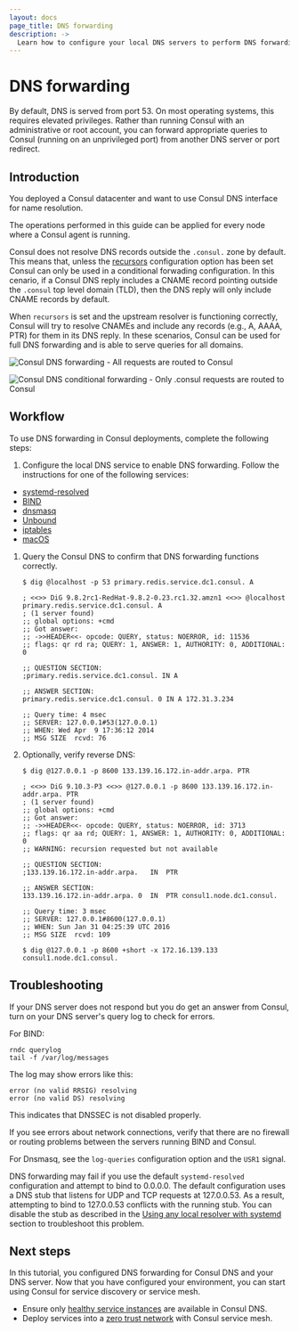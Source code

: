 ```yaml
---
layout: docs
page_title: DNS forwarding
description: ->
  Learn how to configure your local DNS servers to perform DNS forwarding to Consul servers.
---
```


# DNS forwarding

By default, DNS is served from port 53. On most operating systems, this requires elevated privileges. Rather than running Consul with an administrative
or root account, you can forward appropriate queries to Consul (running on an unprivileged port) from another DNS server or port redirect.

## Introduction

You deployed a Consul datacenter and want to use Consul DNS interface for name resolution.

The operations performed in this guide can be applied for every node where a Consul agent is running.

Consul does not resolve DNS records outside the `.consul.` zone by default. This means that, unless the [recursors](/consul/docs/agent/config/config-files#recursors) configuration option has been set Consul can only be used in a conditional forwading configuration.  In this cenario, if a Consul DNS reply includes a CNAME record pointing outside the `.consul` top level domain (TLD), then the DNS reply will only include CNAME records by default. 

When `recursors` is set and the upstream resolver is functioning correctly, Consul will try to resolve CNAMEs and include any records (e.g., A, AAAA, PTR) for them in its DNS reply. In these scenarios, Consul can be used for full DNS forwarding and is able to serve queries for all domains.

<Tabs>
<Tab heading="DNS forwarding" group="dns-forwarding">

![Consul DNS forwarding - All requests are routed to Consul](/img/consul-dns-forwarding.png)

</Tab>
<Tab heading="Conditional forwading" group="conditional-forwarding">

![Consul DNS conditional forwarding - Only .consul requests are routed to Consul](/img/consul-dns-conditional-forwarding.png)

</Tab>
</Tabs>

## Workflow

To use DNS forwarding in Consul deployments, complete the following steps:

1. Configure the local DNS service to enable DNS forwarding. Follow the instructions for one of the following services:
  
  - [systemd-resolved](/consul/docs/discovery/dns-forwarding/enable#systemd-resolved)
  - [BIND](/consul/docs/discovery/dns-forwarding/enable#bind)
  - [dnsmasq](/consul/docs/discovery/dns-forwarding/enable#dnsmasq)
  - [Unbound](/consul/docs/discovery/dns-forwarding/enable#unbound)
  - [iptables](/consul/docs/discovery/dns-forwarding/enable#iptables)
  - [macOS](/consul/docs/discovery/dns-forwarding/enable#macOS)

1. Query the Consul DNS to confirm that DNS forwarding functions correctly.

   ```shell-session
   $ dig @localhost -p 53 primary.redis.service.dc1.consul. A
   ```

   ```plaintext hideClipboard
   ; <<>> DiG 9.8.2rc1-RedHat-9.8.2-0.23.rc1.32.amzn1 <<>> @localhost primary.redis.service.dc1.consul. A
   ; (1 server found)
   ;; global options: +cmd
   ;; Got answer:
   ;; ->>HEADER<<- opcode: QUERY, status: NOERROR, id: 11536
   ;; flags: qr rd ra; QUERY: 1, ANSWER: 1, AUTHORITY: 0, ADDITIONAL: 0

   ;; QUESTION SECTION:
   ;primary.redis.service.dc1.consul. IN A

   ;; ANSWER SECTION:
   primary.redis.service.dc1.consul. 0 IN A 172.31.3.234

   ;; Query time: 4 msec
   ;; SERVER: 127.0.0.1#53(127.0.0.1)
   ;; WHEN: Wed Apr  9 17:36:12 2014
   ;; MSG SIZE  rcvd: 76
   ```

1. Optionally, verify reverse DNS:

   ```shell-session
   $ dig @127.0.0.1 -p 8600 133.139.16.172.in-addr.arpa. PTR
   ```

   ```plaintext hideClipboard
   ; <<>> DiG 9.10.3-P3 <<>> @127.0.0.1 -p 8600 133.139.16.172.in-addr.arpa. PTR
   ; (1 server found)
   ;; global options: +cmd
   ;; Got answer:
   ;; ->>HEADER<<- opcode: QUERY, status: NOERROR, id: 3713
   ;; flags: qr aa rd; QUERY: 1, ANSWER: 1, AUTHORITY: 0, ADDITIONAL: 0
   ;; WARNING: recursion requested but not available

   ;; QUESTION SECTION:
   ;133.139.16.172.in-addr.arpa.   IN  PTR

   ;; ANSWER SECTION:
   133.139.16.172.in-addr.arpa. 0  IN  PTR consul1.node.dc1.consul.

   ;; Query time: 3 msec
   ;; SERVER: 127.0.0.1#8600(127.0.0.1)
   ;; WHEN: Sun Jan 31 04:25:39 UTC 2016
   ;; MSG SIZE  rcvd: 109
   ```

   ```shell-session
   $ dig @127.0.0.1 -p 8600 +short -x 172.16.139.133
   consul1.node.dc1.consul.
   ```

## Troubleshooting

If your DNS server does not respond but you do get an answer from Consul, turn on your DNS server's query log to check for errors.

For BIND:

```shell-session
rndc querylog
tail -f /var/log/messages
```

The log may show errors like this:

```plaintext hideClipboard
error (no valid RRSIG) resolving
error (no valid DS) resolving
```

This indicates that DNSSEC is not disabled properly.

If you see errors about network connections, verify that there are no firewall
or routing problems between the servers running BIND and Consul.

For Dnsmasq, see the `log-queries` configuration option and the `USR1`
signal.

DNS forwarding may fail if you use the default `systemd-resolved` configuration and attempt to bind to 0.0.0.0. The default configuration uses a DNS stub that listens for UDP and TCP requests at 127.0.0.53. As a result, attempting to bind to 127.0.0.53 conflicts with the running stub. You can disable the stub as described in the [Using any local resolver with systemd](#using-any-local-resolver-with-systemd) section to troubleshoot this problem.

## Next steps

In this tutorial, you configured DNS forwarding for Consul DNS and your DNS server. Now that you have configured your environment, you can start using Consul for service discovery or service mesh.

- Ensure only [healthy service instances](/consul/tutorials/developer-discovery/service-registration-health-checks) are available in Consul DNS.
- Deploy services into a [zero trust network](/consul/tutorials/developer-mesh/service-mesh-with-envoy-proxy) with Consul service mesh.
